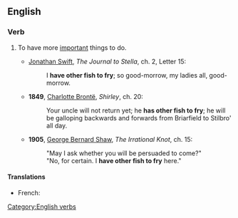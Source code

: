 ==English==

===Verb===
{{infl|en|verb|head=[[to]] [[have]] [[other]] [[fish]] [[to]] [[fry]]}}

# {{idiom}} To have more [[important]] things to do.
#* {{circa|1710}} [[w:Jonathan Swift|Jonathan Swift]], ''The Journal to Stella'', ch. 2, Letter 15:
#*: I '''have other fish to fry'''; so good-morrow, my ladies all, good-morrow.
#* '''1849''', [[w:Charlotte Brontë|Charlotte Brontë]], ''Shirley'', ch. 20:
#*: Your uncle will not return yet; he '''has other fish to fry'''; he will be galloping backwards and forwards from Briarfield to Stilbro' all day.
#* '''1905''', [[w:George Bernard Shaw|George Bernard Shaw]], ''The Irrational Knot'', ch. 15:
#*: "May I ask whether you will be persuaded to come?"
#*: "No, for certain. I '''have other fish to fry''' here."

====Translations====
{{trans-top|to have more important things to do}}
* French:{{t|fr|avoir d'autres chats à fouetter}} {{qualifier|to have other cats to whip}}
{{trans-mid}}
{{trans-bottom}}

[[Category:English verbs]]